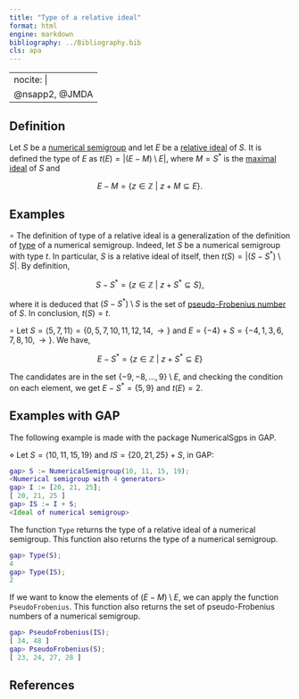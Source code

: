 ```yaml
---
title: "Type of a relative ideal"
format: html
engine: markdown
bibliography: ../Bibliography.bib
cls: apa
---
```


---
nocite: |
  @nsapp2, @JMDA
---

## Definition

Let $S$ be a [numerical semigroup](../Basic-concepts/Numerical-semigroup.qmd) and let $E$ be a [relative ideal](Relative-ideal.qmd) of $S$. It is defined the type of $E$ as $t(E) = |(E - M) \setminus E|$, where $M = S^*$ is the [maximal ideal](Maximal-ideal) of $S$ and

$$
E - M = \{z \in \mathbb{Z} ~ | ~ z + M \subseteq E\}.
$$

## Examples

$\circ$ The definition of type of a relative ideal is a generalization of the definition of [type](../Basic-concepts/Type.qmd) of a numerical semigroup. Indeed, let $S$ be a numerical semigroup with type $t$. In particular, $S$ is a relative ideal of itself, then $t(S) = |(S - S^*) \setminus S|$. By definition,

$$
S - S^* = \{z \in \mathbb{Z} ~ | ~ z + S^* \subseteq S\},
$$

where it is deduced that $(S - S^*) \setminus S$ is the set of [pseudo-Frobenius number](../Basic-concepts/Pseudo-Frobenius-number.qmd) of $S$. In conclusion, $t(S) = t$.

$\circ$ Let $S = \langle 5, 7, 11 \rangle = \{0, 5, 7, 10, 11, 12, 14, \rightarrow \}$ and $E = \{-4\} + S = \{-4, 1, 3, 6, 7, 8, 10, \rightarrow\}$. We have,

$$
E - S^* = \{z \in \mathbb{Z} ~ | ~ z + S^* \subseteq E\}
$$

The candidates are in the set $\{-9, -8, \ldots, 9\} \setminus E$, and checking the condition on each element, we get $E - S^* = \{5, 9\}$ and $t(E) = 2$.

## Examples with GAP

The following example is made with the package NumericalSgps in GAP.

$\diamond$ Let $S = \langle 10, 11, 15, 19 \rangle$ and $IS = \{20, 21, 25\} + S$, in GAP:

``` gap
gap> S := NumericalSemigroup(10, 11, 15, 19);
<Numerical semigroup with 4 generators>
gap> I := [20, 21, 25];
[ 20, 21, 25 ]
gap> IS := I + S;
<Ideal of numerical semigroup>
```

The function `Type` returns the type of a relative ideal of a numerical semigroup. This function also returns the type of a numerical semigroup.

``` gap
gap> Type(S);
4
gap> Type(IS);
2
```

If we want to know the elements of $(E - M) \setminus E$, we can apply the function `PseudoFrobenius`. This function also returns the set of pseudo-Frobenius numbers of a numerical semigroup.

``` gap
gap> PseudoFrobenius(IS);
[ 34, 48 ]
gap> PseudoFrobenius(S);
[ 23, 24, 27, 28 ]
```

## References

::: {#refs}

:::
